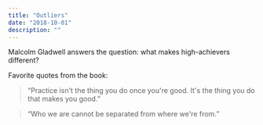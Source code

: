 ```yaml
---
title: "Outliers"
date: "2018-10-01"
description: ""
---
```


Malcolm Gladwell answers the question: what makes high-achievers different?

Favorite quotes from the book:

> “Practice isn't the thing you do once you're good. It's the thing you do that makes you good.”

> “Who we are cannot be separated from where we're from.”

